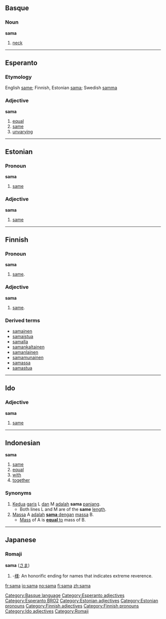 ==Basque==
===Noun===
'''sama'''

# [[neck]]

[[Category:Basque language]]

----

==Esperanto==
===Etymology===
English [[same]]; Finnish, Estonian [[sama]]; Swedish [[samma]]

===Adjective===
'''sama'''

#[[equal]]
#[[same]]
#[[unvarying]]

[[Category:Esperanto adjectives]]
[[Category:Esperanto BRO2]]
----

==Estonian==

===Pronoun===
'''sama'''

#[[same]]

===Adjective===
'''sama'''

#[[same]]

----

==Finnish==

===Pronoun===
'''sama'''

#[[same]].

===Adjective===
'''sama'''

#[[same]].

===Derived terms===
*[[samainen]]
*[[samaistua]]
*[[samalla]]
*[[samankaltainen]]
*[[samanlainen]]
*[[samamunainen]]
*[[samassa]]
*[[samastua]]

----

==Ido==

===Adjective===
'''sama'''

#[[same]]

----

==Indonesian==

<!--===part of speech===-->
'''sama'''

# [[same]]
# [[equal]]
# [[with]]
# [[together]]

===Synonyms===
# [[kedua|Kedua]] [[garis]] L [[dan]] M [[adalah]] '''sama''' [[panjang]].
#* Both lines L and M are of the '''same''' [[length]].
# [[massa|Massa]] A [[adalah]] <u>'''sama''' [[dengan]]</u> [[massa]] B.
#* [[mass|Mass]] of A is <u>'''equal''' to</u> mass of B.

-----

==Japanese==
===Romaji===
'''sama''' ([[さま]])
#-[[様]]: An honorific ending for names that indicates extreme reverence.

[[Category:Estonian adjectives]]
[[Category:Estonian pronouns]]
[[Category:Finnish adjectives]]
[[Category:Finnish pronouns]]
[[Category:Ido adjectives]]
[[Category:Romaji]]

[[fr:sama]]
[[io:sama]]
[[no:sama]]
[[fi:sama]]
[[zh:sama]]